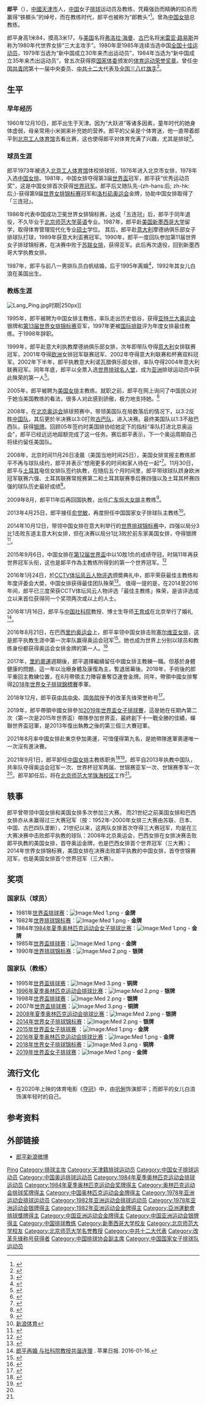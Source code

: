 {{Infobox volleyball biography
| name            = 郎平
| image           = 郎 平.jpg
| image_size      = 200px
| caption         = 2021年3月底接受《[[中国新闻网|中国新闻网]]》訪問
| fullname        =
| nickname        = 铁榔头、郎教头、郎导、郎指导
| nationality     = {{PRC}}<ref>{{cite news |title=历经沧桑不改中国心 “铁榔头”母爱感动国人 |url=http://2008.163.com/08/0823/18/4K25IP5900742STJ.html |publisher=网易 |date=2008-08-23 |accessdate=2016-08-21 |archive-date=2016-08-24 |archive-url=https://web.archive.org/web/20160824225117/http://2008.163.com/08/0823/18/4K25IP5900742STJ.html |dead-url=no }}</ref>
| birth_date      ={{Birth_date and age|1960|12|10}}
| birth_place     = {{CHN}}[[天津市|天津市]]
| death_date      = 
| death_place     = 
| hometown        = [[天津市|天津市]]
| height          = {{convert|184|cm|ftin|abbr=on}}
| weight          = {{convert|71|kg|lb|abbr=on}}
| college         = [[北京师范大学|北京师范大学]]<br>[[新墨西哥大学|新墨西哥大学]]
| currentcoachteam= 
| coachyears      = 1987–1989 <br> 1992–1993 <br> 1995–1998 <br> 1999–2002 <br> 2002–2004 <br> 2005 <br> 2005–2008 <br> 2008–2009 <br> 2009–2014 <br> 2013–2021 
| coachteams      = 新墨西哥大学（助理教練）<br> 新墨西哥大学（助理教練）<br> 中国国家女子排球队 <br> 意大利摩德纳女排俱乐部 <br> 意大利诺瓦腊女排俱乐部 <br> Pieralisi Jesi <br> [[美國国家女子排球队|美國国家女子排球队]] <br> Türk Telekom Ankara <br> [[广东恒大女子排球俱乐部|广东恒大女子排球俱乐部]] <br> 中国国家女子排球队
| years1          = 1987–1989
| team1           = 意大利摩德纳女排俱乐部
| nationalyears1  = 1978–1985
| nationalteam1   = 中国国家女子排球队
| medaltemplates  = 
{{MedalSport | 女子[[排球|排球]]}}
{{MedalCountry | {{CHN}} }}
{{MedalCompetition|[[奧林匹克運動會排球比賽|奥林匹克运动会]] [[File:Olympic_rings.svg|40px]]}}
{{MedalGold| [[1984年夏季奥林匹克运动会|1984年 洛杉矶]] |[[1984年夏季奥林匹克运动会排球比赛|队伍]]}}
{{MedalCompetition|[[世界排球锦标赛|世界女排錦標賽]]}}
{{MedalGold| [[1982年世界女子排球锦标赛|1982年 秘鲁]] |队伍}}
{{MedalSilver| [[1990年世界女子排球锦标赛|1990年 中国]] |队伍}}
{{MedalCompetition|[[世界杯排球赛|世界杯排球赛]]}}
{{MedalGold| [[1981年世界杯女子排球赛|1981年 日本]] |队伍}}
{{MedalGold| [[1985年世界杯女子排球赛|1985年 日本]] |队伍}}
}}

'''郎平'''（{{bd|1960年|12月10日|catIdx=Lang Ping}}），[[中國|中國]][[天津市|天津市]]人，[[中华人民共和国|中国]]女子[[排球|排球]]运动员及教练，凭藉强劲而精确的扣杀而赢得“铁榔头”的绰号，而在教练时代，郎平也被称为“郎教头”<ref>{{cite news|title=郎教头赛前语气不轻松|url=http://www.chinadaily.com.cn/hqcj/xfly/2014-09-23/content_12433493.html|publisher=新民晚报|date=2014-09-23|access-date=2016-08-21|archive-url=https://web.archive.org/web/20160826015745/http://www.chinadaily.com.cn/hqcj/xfly/2014-09-23/content_12433493.html|archive-date=2016-08-26|dead-url=yes}}</ref>。曾為[[中国女排|中国女排]]总教练。

郎平身高1米84，摸高3米17，与[[美利坚合众国|美国]]名将[[弗洛拉·海曼|弗洛拉·海曼]]、[[古巴|古巴]]名将[[米雷亚·路易斯|米雷亚·路易斯]]并称为1980年代世界女排“三大主攻手”。1980年至1985年连续当选中国[[全国十佳运动员|全国十佳运动员]]，1979年当选为“新中国成立30年来杰出运动员”，1984年当选为“新中国成立35年来杰出运动员”，曾五次获得原[[国家体委|国家体委]]颁发的[[体育运动荣誉奖章|体育运动荣誉奖章]]。曾任[[中国共青团|中国共青团]]第十一届中央委员、[[中共十二大|中共十二大]]代表及[[全国三八红旗手|全国三八红旗手]]<ref>{{cite news|title=1984年洛杉矶奥运会中国军团明星：郎平|url=http://sports.sohu.com/2004/06/19/55/news220615571.shtml|publisher=搜狐|date=2004-06-19|accessdate=2016-08-21|archive-date=2016-08-24|archive-url=https://web.archive.org/web/20160824153322/http://sports.sohu.com/2004/06/19/55/news220615571.shtml|dead-url=no}}</ref>。

== 生平 ==
=== 早年经历 ===
1960年12月10日，郎平出生于天津。因为“大跃进”等诸多因素，童年时代的她身体虚弱，母亲常用小米粥来补充她的营养。郎平的父亲是个体育迷，他一直带着郎平到[[北京工人体育馆|北京工人体育馆]]去看比赛，这也使得郎平对体育充满了兴趣，尤其是排球<ref>{{cite news |title=执教恒大功成名就 郎平：走到哪里都是中国人 |url=http://2012.qq.com/a/20120512/000001.htm |publisher=腾讯体育 |date=2012-05-12 |accessdate=2016-08-21 |archive-date=2016-09-20 |archive-url=https://web.archive.org/web/20160920030219/http://2012.qq.com/a/20120512/000001.htm |dead-url=no }}</ref>。

=== 球员生涯 ===
郎平1973年被选入[[北京|北京]][[工人体育馆|工人体育馆]]体校排球班，1976年进入北京市女排，1978年入选[[中国女排|中国女排]]。1981年，中国女排夺得第3届[[世界盃排球赛|世界盃]]冠军，郎平获“优秀运动员奖”，这是中国女排首次获得[[世界室內排球冠軍列表#女子排球世界冠軍_(自1952年)|世界冠军]]。郎平后又随队先-{zh-hans:后; zh-hk:后;}-获得第9届[[世界排球锦标赛|世界女排锦标赛]]冠军和[[1984年夏季奥林匹克运动会|洛杉矶奥运会]]金牌，协助中国女排取得了「三连冠」。

1986年代表中国成功卫冕世界女排锦标赛，达成「五连冠」后，郎平于同年退役，不久毕业于[[北京师范大学|北京师范大学]][[英语|英语]]专业。1987年，郎平赴[[美国|美国]][[新墨西哥大學|新墨西哥大学]]留学，取得体育管理现代化专业[[硕士|硕士]]学位。 其后，郎平赴[[意大利|意大利]]摩德纳俱乐部女子排球队打球，1989年获意大利盃赛冠军。1990年，郎平一度回队参加第11届世界女子排球锦标赛，在决赛中败于[[俄羅斯國家女子排球隊|苏联女排]]，获得亚军。此后再次退役，回到新墨西哥大学执教女排。

1987年，郎平与前八一男排队员白帆结婚，后于1995年离婚<ref>{{Cite web|title=郎平大婚　曾与前八一男排队员白帆育有一女(图)|url=http://news.fznews.com.cn/fuzhou/20160116/5699f6a026fd0.shtml|access-date=2021-08-05|author=北京晚报|date=2016-01-16|publisher=福州新闻网|language=zh|archive-url=https://web.archive.org/web/20210804161138/http://news.fznews.com.cn/fuzhou/20160116/5699f6a026fd0.shtml|archive-date=2021-08-05|dead-url=no}}</ref>，1992年其女儿白浪在美国出生。

=== 教练生涯 ===
[[File:Lang_Ping.jpg|thumb]]时期|250px]]

1995年，郎平被聘为中国女排主教练，率队走出历史低谷，获得[[1996年夏季奥林匹克运动会|亚特兰大奥运会]]银牌和[[世界排球锦标赛|第13届世界女排锦标赛]]亚军，1997年更被[[国际排联|国际排联]]评为年度女排最佳教练。于1998年辞职。

1999年，郎平赴意大利执教摩德纳俱乐部女排，次年即带队夺得[[意大利|意大利]]女排联赛冠军，2001年夺得[[欧洲|欧洲]]女排冠军联赛冠军、2002年夺得意大利联赛和杯赛双料冠军。2002年下半年，郎平执教意大利诺瓦腊俱乐部女排，率队夺得2004年意大利联赛冠军。同年年底，郎平以全票入选[[世界排球名人堂|世界排球名人堂]]，成为[[亚洲|亚洲]]排球运动员中获此殊荣的第一人<ref>{{Cite web |url=http://www.china.com.cn/chinese/SPORT-c/227104.htm |title=中国网 |access-date=2016-05-08 |archive-date=2020-04-07 |archive-url=https://web.archive.org/web/20200407154807/http://www.china.com.cn/chinese/SPORT-c/227104.htm |dead-url=no }}</ref>。 

2005年，郎平被聘为[[美国国家女子排球队|美国女排]]主教练。就职之前，郎平在网上询问了中国民众对于她当美国教练的看法，很多人对此感到骄傲，极力地支持她。<ref>{{cite web|url=http://www.nytimes.com/2008/08/06/sports/olympics/06araton.html|title=Icon in China Finds a New Life in the U. S.|date=2008-08-05|first=Harvey|last=Araton|publisher=纽约时报|quote=Before she accepted the job with the American team in 2005, she recognized the sensitivity of the career move and decided to put the question to the home country folks via her site on the Internet. They surprised her, many expressing pride that their heroine was wanted by the Americans. They overwhelmingly gave her their blessings.|accessdate=2008-08-16|archive-date=2016-08-18|archive-url=https://web.archive.org/web/20160818103822/http://www.nytimes.com/2008/08/06/sports/olympics/06araton.html|dead-url=no}}</ref>

2008年，在[[2008年夏季奥林匹克运动会|北京奥运会]]排球预赛中，带领美国队在局数落后的情况下，以3:2反胜[[中国国家女子排球队|中国队]]，其后更於半决赛以3:0打败[[古巴国家女子排球队|古巴队]]，进入决赛。最终美国队以1:3不敌巴西队，获得[[银牌|银牌]]。回顾05年签约时美国排协给她定下的指标“率队打进北京奥运会”，郎平已经远远地超额完成了这一任务。赛后郎平表示，下一个奥运周期自己将续约留任美国队。

2008年，北京时间11月26日凌晨（美国当地时间25日），美国女排宣报主教练郎平不再与球队续约，郎平并表示“想用更多的时间和家人待在一起”<ref>{{cite web|url=http://xinwem.ouc.edu.cn/Article/zhxw/2008/11/26/26077.html|title=郞平决定辞任美国女排主教练 希望多陪家人|publisher=中国海洋大学新闻网|date=2008-11-26}}{{dead link|date=2018年4月 |bot=InternetArchiveBot |fix-attempted=yes }}</ref>。11月30日，郎平与[[土耳其|土耳其]]电信女排队签约执教，在随后五个月时间里，郎平带球球队跻身欧洲冠军联赛六强、土耳其联赛常规赛第二和土耳其联赛季后赛四强以及土耳其杯赛四强的球队历史最好成绩<ref>{{cite web|url=http://sports.sina.com.cn/o/2009-06-21/09294443520.shtml|title=电信女排难忘郎平出色能力 希望她一年后再来执教|date=2009-06-21|publisher=新华社|accessdate=2009-08-12|archive-date=2014-10-15|archive-url=https://web.archive.org/web/20141015075402/http://sports.sina.com.cn/o/2009-06-21/09294443520.shtml|dead-url=no}}</ref>。

2009年8月，郎平11年后再回国执教，出任[[广东恒大女子排球俱乐部|广东恒大女排]]主教练<ref>{{cite web|url=http://star.sports.cn/langping/news/rd/2009-08-11/1857166.html|title=郎平11年后再次回国执教 出任广东恒大女排教头|date=2009-08-11|publisher=新华社|deadurl=yes|archiveurl=https://web.archive.org/web/20090815212247/http://star.sports.cn/langping/news/rd/2009-08-11/1857166.html|archivedate=2009-08-15|access-date=2009-08-11}}</ref>。

2013年4月25日，郎平接任[[俞觉敏|俞觉敏]]，再度担任中国国家女子排球队主教练<ref>[http://sports.sina.cn/?sa=d5121318t24v4&cid=804&sid=200396&vt=4 新浪体育]{{Dead link|date=2019年12月 |bot=InternetArchiveBot |fix-attempted=yes }}</ref>。

2014年10月12日，带领中国女排在意大利举行的[[2014年世界女子排球錦標賽|世界排球锦标赛]]中，四强以局分3比1击败东道主意大利女排，但在决赛以局分1比3败於前东家美国女排，夺得银牌<ref>{{cite web|url=http://paper.wenweipo.com/2014/10/14/SP1410140027.htm|title=中国女排世锦赛居亚|publisher=文滙报|date=2014-10-14|accessdate=2016-06-25|archive-date=2016-10-03|archive-url=https://web.archive.org/web/20161003092921/http://paper.wenweipo.com/2014/10/14/SP1410140027.htm|dead-url=no}}</ref>。

2015年9月6日，中国女排在[[2015年世界盃女子排球賽|第12届世界盃]]中以10胜1负的成绩夺冠，时隔11年再获世界冠军头衔，这也是郞平作為主教练所得到的第一个世界冠军。<ref>{{cite web|url=http://news.wenweipo.com/2015/09/06/IN1508060065.htm|title=中国女排3:1日本 时隔12年再夺世界盃冠军|publisher=文滙网|date=2015-09-06}}{{dead link|date=十月 2017 |bot=InternetArchiveBot }}</ref>

2016年1月24日，於[[CCTV体坛风云人物评选|CCTV体坛风云人物评选]]颁奬典礼中，郎平荣获最佳主教练和年度评委会大奬，中国女排获得最佳团队殊荣<ref>{{cite web|url=http://gs.xinhuanet.com/news/2016-01/25/c_1117878165.htm|title=CCTV体坛风云人物颁奬 郞平现场為李金哲做媒|publisher=新华网|date=2016-01-25|accessdate=2016-06-25|archive-url=https://web.archive.org/web/20160824185856/http://gs.xinhuanet.com/news/2016-01/25/c_1117878165.htm|archive-date=2016-08-24|dead-url=yes}}</ref>。 值得一提的是，在2014至2016年间，郎平已三度荣获CCTV体坛风云人物评选「最佳主教练」殊荣，是该评选成立以来首位获得同一个奖项两次或以上的人士。

2016年1月16日，郎平与[[中国社会科学院|中国社科院]]教授、博士生导师[[王育成|王育成]]在北京举行了婚礼<ref>[http://hk.apple.nextmedia.com/realtime/china/20160116/54653339 郎平再婚 与社科院教授共谐连理] {{Wayback|url=http://hk.apple.nextmedia.com/realtime/china/20160116/54653339|date=20160824090541}}. 苹果日报. 2016-01-16.</ref>。

2016年8月21日，在巴西[[2016年夏季奥林匹克运动会|里约奥运会]]上，郎平率领中国女排击败[[塞爾維亞國家女子排球隊|塞尔维亚女排]]，这是郎平执教生涯中第一次率队赢得奥运会冠军<ref>{{cite news|author=徐征|coauthors=王镜宇|url=http://news.xinhuanet.com/sports/2016-08/21/c_129245410.htm|title=中国女排三夺奥运金牌　郎平圆梦里约|publisher=[[新华社|新华社]]|date=2016-08-21|accessdate=2016-08-22|archive-date=2016-08-21|archive-url=https://web.archive.org/web/20160821071915/http://news.xinhuanet.com/sports/2016-08/21/c_129245410.htm|dead-url=no}}</ref>。她也成为世界上分别以球员和教练身份都获得奥运会女排金牌的第一人。<ref>{{cite news|url=http://www.fivb.org/viewPressRelease.asp?No=64550&Language=en#.V7p1EdJ96Uk|title=Lang Ping becomes first person in volleyball to win Olympic gold as player and coach|publisher=[[国际排球联合会|国际排球联合会]]|date=2016-08-21|accessdate=2016-08-22|language=en|archive-date=2016-08-26|archive-url=https://web.archive.org/web/20160826230742/http://www.fivb.org/viewPressRelease.asp?No=64550&Language=en#.V7p1EdJ96Uk|dead-url=no}}</ref>

2017年，[[2016年夏季奧林匹克運動會|里約奧運]]週期後，郎平選擇繼續留任中國女排主教練一職。但基於身體健康的問題，這一年以治療身體及康復為主，暫退居幕後。2018年，手術後的郎平重回主教練位置，在8月帶領主力陣容重奪亞運會金牌。同年，帶領中國女排奪得[[2018年世界女子排球錦標賽|2018年世界女子排球錦標賽]]季軍。

2018年12月，郎平获[[中国共产党中央委员会|中共中央]]、[[中华人民共和国国务院|国务院]]授予的改革先锋荣誉称号<ref>{{Cite web|title=中共中央国务院关于表彰改革开放杰出贡献人员的决定|url=https://baijiahao.baidu.com/s?id=1620195256018583047|access-date=2021-08-10|date=2018-12-18|publisher=新华社|language=zh|archive-url=https://web.archive.org/web/20210810152236/https://baijiahao.baidu.com/s?id=1620195256018583047|archive-date=2021-08-10|dead-url=no}}</ref>。

2019年，郎平帶領中國女排參加[[2019年世界盃女子排球賽|2019年世界盃女子排球賽]]，這是她在任期內第二次（第一次是2015年世界盃）帶隊參加世界盃，最終創下十一戰全勝的佳績，蟬聯世界盃冠軍，是2013年復出執教之後的第三個三大賽冠軍。

2021年8月率中國女排赴東京參加奧運，可惜僅得第九名，是她帶隊進軍奧運唯一一次沒有進決賽。

2021年9月1日，郎平卸任[[中國國家女子排球隊|中国女排]]主教练职务<ref>{{cite news |title=郎平宣布离任中国女排主教练 |url=http://www.xinhuanet.com/sports/2021-09/01/c_1127816969.htm |accessdate=2021-09-01 |archive-date=2021-09-01 |archive-url=https://web.archive.org/web/20210901153438/http://www.xinhuanet.com/sports/2021-09/01/c_1127816969.htm |dead-url=no }}</ref><ref name=":0">{{Cite web|title=郎平卸任女排主帅后会去哪儿？北师大：她将前往珠海校区工作|url=https://www.thepaper.cn/newsDetail_forward_13868532|access-date=2021-08-04|date=2021-08-03|language=zh|archive-url=https://web.archive.org/web/20210804155246/https://www.thepaper.cn/newsDetail_forward_13868532|archive-date=2021-08-04|dead-url=no}}</ref>。郎平自2013年执教中国队，共率队夺得奥运会冠军一次、世界杯冠军两届、世锦赛亚军一次、世锦赛季军一次<ref name=":0" />。郎平卸任后，将在[[北京师范大学珠海校区|北京师范大学珠海校区]]工作<ref name=":0" />。

== 轶事 ==
郎平曾带领中国女排和美国女排多次参加三大赛。 而21世纪之前美国女排和巴西女排亦从未赢得过三大赛冠军（按：1952年-2000年女排三大赛由苏联、日本、中国、古巴四队垄断），21世纪以来，这两队女排首次夺得三大赛冠军，均是在三大赛决赛中击败郎平执教的球队：2008年北京奥运会，巴西女排在女排决赛击败郞平执教的美国女排，首夺奥运金牌，也是巴西女排首个世界冠军（三大赛）；2014年世界女排锦标赛，美国女排在决赛击败郞平执教的中国女排，首夺世锦赛冠军，也是美国女排首个世界冠军（三大赛）。

==奖项==
=== 国家队（球员） ===
*1981年[[世界杯排球赛|世界盃排球赛]]：[[Image:Med_1.png|Image:Med 1.png]] - '''金牌'''
*1982年[[世界排球锦标赛|世界排球锦标赛]]：[[Image:Med_1.png|Image:Med 1.png]] - '''金牌'''
*1984年[[1984年夏季奥林匹克运动会|1984年夏季奥林匹克运动会女子排球比赛]]：[[Image:Med_1.png|Image:Med 1.png]] - '''金牌'''
*1985年[[世界杯排球赛|世界盃排球赛]]：[[Image:Med_1.png|Image:Med 1.png]] - '''金牌'''
*1990年[[世界排球锦标赛|世界排球锦标赛]]：[[Image:Med_2.png|Image:Med 2.png]] - '''银牌'''

=== 国家队（教练） ===
*1995年[[世界杯排球赛|世界盃排球赛]]：[[Image:Med_3.png|Image:Med 3.png]] - '''铜牌'''
*[[1996年夏季奥林匹克运动会排球比赛|1996年夏季奥林匹克运动会排球比赛]]：[[Image:Med_2.png|Image:Med 2.png]] - '''银牌'''
*1998年[[世界杯排球赛|世界盃排球赛]]：[[Image:Med_2.png|Image:Med 2.png]] - '''银牌'''
*2007年[[世界杯排球赛|世界盃排球赛]]：[[Image:Med_3.png|Image:Med 3.png]] - '''铜牌'''
*[[2008年夏季奥林匹克运动会排球比赛|2008年夏季奥林匹克运动会排球比赛]]：[[Image:Med_2.png|Image:Med 2.png]] - '''银牌'''
*[[2014年世界女子排球錦標賽|2014年世界女子排球锦标赛]]：[[Image:Med_2.png|Image:Med 2.png]] - '''银牌'''
*[[2015年世界盃女子排球賽|2015年世界盃女子排球赛]] ：[[Image:Med_1.png|Image:Med 1.png]] - '''金牌'''
*[[2016年夏季奥林匹克运动会排球比赛|2016年夏季奥林匹克运动会排球比赛]]：[[Image:Med_1.png|Image:Med 1.png]] - '''金牌'''
*[[2018年世界女子排球錦標賽|2018年世界女子排球锦标赛]]：[[Image:Med_3.png|Image:Med 3.png]] - '''铜牌'''
*[[2019年世界盃女子排球賽|2019年世界盃女子排球赛]]：[[Image:Med_1.png|Image:Med 1.png]] - '''金牌'''

== 流行文化 ==
* 在2020年上映的体育电影《[[夺冠|夺冠]]》中，由[[巩俐|巩俐]]饰演郎平；而郎平的女儿白浪饰演年轻时的自己。

== 参考资料 ==
{{reflist}}

== 外部链接 ==
* [http://weibo.com/langping 郎平新浪微博]{{Wayback|url=http://weibo.com/langping |date=20120225162021 }}

{{历任中国女排国家队队长}}
{{历届奥运会女排MVP}}
{{历届女排世界杯MVP}}
{{1981年世界盃中国女子排球队}}
{{1982年世锦赛中国国家女子排球队}}
{{1984年夏季奥运会中国女子排球队}}
{{1985年世界盃中国女子排球队}}
{{1996年夏季奥运会中国女子排球队}}
{{2014年世锦赛中国国家女子排球队}}
{{2015年世界盃中国女子排球队}}
{{2016年奥运会中国国家女子排球队}}
{{2018年亚运会中国女子排球队}}
{{2018年世锦赛中国女子排球队}}
{{2019年世界杯中国女子排球队}}
{{新中国成立35年来杰出教练员、杰出运动员}}
{{建国40年以来80名杰出教练员、运动员}}
{{建国45周年体坛45英杰}}
{{新中国体育50星}}
{{CCTV体坛风云最佳教练}}
{{CCTV体坛风云评委会大奖}}
{{感动中国}}

{{Authority control}}
{{DEFAULTSORT:Lang Ping}}
[[Category:郎姓|Ping]]
[[Category:排球主攻|Category:排球主攻]]
[[Category:天津籍排球运动员|Category:天津籍排球运动员]]
[[Category:中国女子排球运动员|Category:中国女子排球运动员]]
[[Category:中国奥运排球运动员|Category:中国奥运排球运动员]]
[[Category:1984年夏季奥林匹克运动会排球运动员|Category:1984年夏季奥林匹克运动会排球运动员]]
[[Category:1984年夏季奥林匹克运动会奖牌得主|Category:1984年夏季奥林匹克运动会奖牌得主]]
[[Category:奥林匹克运动会排球奖牌得主|Category:奥林匹克运动会排球奖牌得主]]
[[Category:中国奥林匹克运动会金牌得主|Category:中国奥林匹克运动会金牌得主]]
[[Category:1978年亚洲运动会排球运动员|Category:1978年亚洲运动会排球运动员]]
[[Category:1982年亚洲运动会排球运动员|Category:1982年亚洲运动会排球运动员]]
[[Category:1978年亚洲运动会银牌得主|Category:1978年亚洲运动会银牌得主]]
[[Category:1982年亚洲运动会金牌得主|Category:1982年亚洲运动会金牌得主]]
[[Category:亞洲運動會排球獎牌得主|Category:亞洲運動會排球獎牌得主]]
[[Category:中国亚洲运动会金牌得主|Category:中国亚洲运动会金牌得主]]
[[Category:中国亚洲运动会银牌得主|Category:中国亚洲运动会银牌得主]]
[[Category:中国排球教练|Category:中国排球教练]]
[[Category:新墨西哥大学校友|Category:新墨西哥大学校友]]
[[Category:北京师范大学校友|Category:北京师范大学校友]]
[[Category:北京师范大学名誉教授|Category:北京师范大学名誉教授]]
[[Category:中共十二大代表|Category:中共十二大代表]]
[[Category:改革先锋称号获得者|Category:改革先锋称号获得者]]
[[Category:中国排球协会副主席|Category:中国排球协会副主席]]
[[Category:中国国家女子排球队运动员|Category:中国国家女子排球队运动员]]